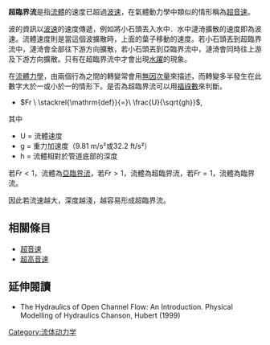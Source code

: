 {{unreferenced|time=2014-03-25T13:55:19+00:00}}
'''超臨界流'''是指[[流體|流體]]的速度已超過[[波速|波速]]，在氣體動力學中類似的情形稱為[[超音速|超音速]]。

波的資訊以[[波速|波速]]的速度傳遞，例如將小石頭丟入水中．水中漣渏擴散的速度即為波速。流體速度則是當這個波擴散時，上面的葉子移動的速度。若小石頭丟到超臨界流中，漣渏會全部往下游方向擴散，若小石頭丟到亞臨界流中，漣渏會同時往上游及下游方向擴散。只有在超臨界流中才會出現[[水躍|水躍]]的現象。

在[[流體力學|流體力學]]，由兩個行為之間的轉變常會用[[無因次量|無因次量]]來描述，而轉變多半發生在此數字大於一或小於一的情形下。是否為超臨界流可以用[[福祿數|福祿數]]來判斷。

* <math>Fr \ \stackrel{\mathrm{def}}{=}\   \frac{U}{\sqrt{gh}}</math>,
其中
* U = 流體速度
* g = 重力加速度（9.81 m/s²或32.2 ft/s²）
* h = 流體相對於管道底部的深度

若<math> Fr < 1 </math>，流體為[[亞臨界流|亞臨界流]]，若<math> Fr > 1 </math>，流體為超臨界流，若<math> Fr = 1 </math>，流體為臨界流。

因此若流速越大，深度越淺，越容易形成超臨界流。

==相關條目==
*[[超音速|超音速]]
*[[超高音速|超高音速]]

==延伸閱讀==
*The Hydraulics of Open Channel Flow: An Introduction. Physical Modelling of Hydraulics Chanson, Hubert (1999)
{{物理學小作品}}

{{DEFAULTSORT:Supercritical Flow}}
[[Category:流体动力学|Category:流体动力学]]